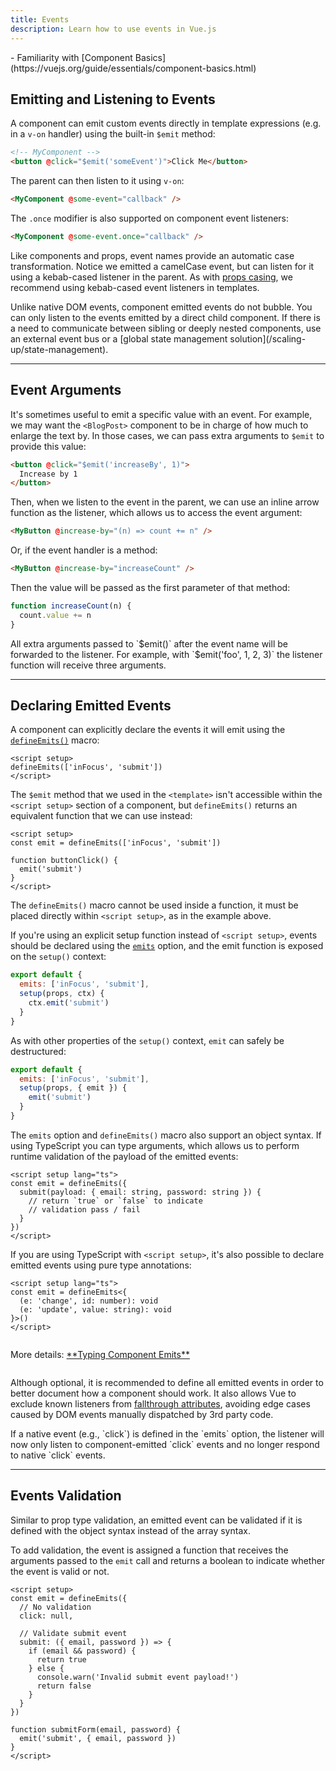 ```yaml
---
title: Events
description: Learn how to use events in Vue.js
---
```



<Aside type="note" title="Prerequisites">
  - Familiarity with [Component Basics](https://vuejs.org/guide/essentials/component-basics.html)
</Aside>

## Emitting and Listening to Events​
A component can emit custom events directly in template expressions (e.g. in a `v-on` handler) using the built-in `$emit` method:

```html
<!-- MyComponent -->
<button @click="$emit('someEvent')">Click Me</button>
```

The parent can then listen to it using `v-on`:

```html
<MyComponent @some-event="callback" />
```

The `.once` modifier is also supported on component event listeners:

```html
<MyComponent @some-event.once="callback" />
```

Like components and props, event names provide an automatic case transformation. Notice we emitted a camelCase event, but can listen for it using a kebab-cased listener in the parent. As with [props casing](/components/props#prop-name-casing), we recommend using kebab-cased event listeners in templates.

<Aside type="note">
Unlike native DOM events, component emitted events do not bubble. You can only listen to the events emitted by a direct child component. If there is a need to communicate between sibling or deeply nested components, use an external event bus or a [global state management solution](/scaling-up/state-management).
</Aside>

---

## Event Arguments​
It's sometimes useful to emit a specific value with an event. For example, we may want the `<BlogPost>` component to be in charge of how much to enlarge the text by. In those cases, we can pass extra arguments to `$emit` to provide this value:

```html
<button @click="$emit('increaseBy', 1)">
  Increase by 1
</button>
```

Then, when we listen to the event in the parent, we can use an inline arrow function as the listener, which allows us to access the event argument:

```html
<MyButton @increase-by="(n) => count += n" />
```
Or, if the event handler is a method:

```html
<MyButton @increase-by="increaseCount" />
```
Then the value will be passed as the first parameter of that method:

```js
function increaseCount(n) {
  count.value += n
}
```
<Aside type="note">
All extra arguments passed to `$emit()` after the event name will be forwarded to the listener. For example, with `$emit('foo', 1, 2, 3)` the listener function will receive three arguments.
</Aside>

---

## Declaring Emitted Events​
A component can explicitly declare the events it will emit using the [`defineEmits()`](https://vuejs.org/api/sfc-script-setup.html#defineprops-defineemits) macro:

```vue
<script setup>
defineEmits(['inFocus', 'submit'])
</script>
```
The `$emit` method that we used in the `<template>` isn't accessible within the `<script setup>` section of a component, but `defineEmits()` returns an equivalent function that we can use instead:

```vue
<script setup>
const emit = defineEmits(['inFocus', 'submit'])

function buttonClick() {
  emit('submit')
}
</script>
```
The `defineEmits()` macro cannot be used inside a function, it must be placed directly within `<script setup>`, as in the example above.

If you're using an explicit setup function instead of `<script setup>`, events should be declared using the [`emits`](https://vuejs.org/api/options-state.html#emits) option, and the emit function is exposed on the `setup()` context:

```js
export default {
  emits: ['inFocus', 'submit'],
  setup(props, ctx) {
    ctx.emit('submit')
  }
}
```
As with other properties of the `setup()` context, `emit` can safely be destructured:

```js
export default {
  emits: ['inFocus', 'submit'],
  setup(props, { emit }) {
    emit('submit')
  }
}
```
The `emits` option and `defineEmits()` macro also support an object syntax. If using TypeScript you can type arguments, which allows us to perform runtime validation of the payload of the emitted events:

```vue 
<script setup lang="ts">
const emit = defineEmits({
  submit(payload: { email: string, password: string }) {
    // return `true` or `false` to indicate
    // validation pass / fail
  }
})
</script>
```
If you are using TypeScript with `<script setup>`, it's also possible to declare emitted events using pure type annotations:

```vue
<script setup lang="ts">
const emit = defineEmits<{
  (e: 'change', id: number): void
  (e: 'update', value: string): void
}>()
</script>
```

<div style="display:flex;"><p>More details: <a href="/typescripts/composition-api#typing-component-emits">**Typing Component Emits**</a></p> <Icon name="seti:tsconfig" color="blue" size="1.2rem" class="icons" /></div>

Although optional, it is recommended to define all emitted events in order to better document how a component should work. It also allows Vue to exclude known listeners from [fallthrough attributes](/components/fallthrough#v-on-listener-inheritance), avoiding edge cases caused by DOM events manually dispatched by 3rd party code.

<Aside type="tip">
If a native event (e.g., `click`) is defined in the `emits` option, the listener will now only listen to component-emitted `click` events and no longer respond to native `click` events.
</Aside>

---

## Events Validation​
Similar to prop type validation, an emitted event can be validated if it is defined with the object syntax instead of the array syntax.

To add validation, the event is assigned a function that receives the arguments passed to the `emit` call and returns a boolean to indicate whether the event is valid or not.

```vue
<script setup>
const emit = defineEmits({
  // No validation
  click: null,

  // Validate submit event
  submit: ({ email, password }) => {
    if (email && password) {
      return true
    } else {
      console.warn('Invalid submit event payload!')
      return false
    }
  }
})

function submitForm(email, password) {
  emit('submit', { email, password })
}
</script>
```

